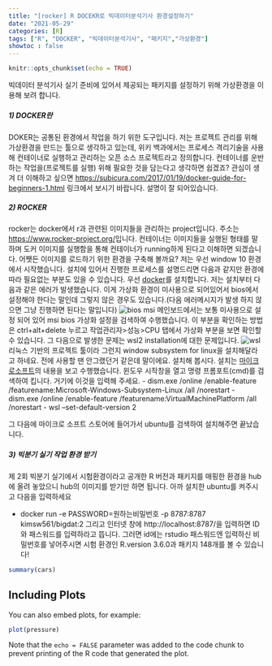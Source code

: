 ```yaml
---
title: "[rocker] R DOCEKR로 빅데이터분석기사 환경설정하기"
date: "2021-05-29"
categories: [R]
tags: ["R", "DOCKER", "빅데이터분석기사", "패키지","가상환경"]
showtoc : false
---
```


```r
knitr::opts_chunk$set(echo = TRUE)
```

빅데이터 분석기사 실기 준비에 있어서 제공되는 패키지를 설정하기 위해 가상환경을 이용해 보려 합니다.

##### 1) DOCKER란
DOKER는 공통된 환경에서 작업을 하기 위한 도구입니다. 저는 프로젝트 관리를 위해 가상환경을 만드는 툴으로 생각하고 있는데, 위키 백과에서는 프로세스 격리기술을 사용해 컨테이너로 실행하고 관리하는 오픈 소스 프로젝트라고 정의합니다. 컨테이너를 운반하는 작업을(프로젝트를 실행) 위해 필요한 것을 담는다고 생각하면 쉽겠죠? 관심이 생겨 더 이해하고 싶으면 <https://subicura.com/2017/01/19/docker-guide-for-beginners-1.html> 링크에서 보시기 바랍니다. 설명이 잘 되어있습니다.

##### 2) ROCKER
rocker는 docker에서 r과 관련된 이미지들을 관리하는 project입니다. 주소는 <https://www.rocker-project.org/>입니다. 컨테이너는 이미지들을 실행된 형태를 말하며 도커 이미지를 실행함을 통해 컨테이너가 running하게 된다고 이해하면 되겠습니다. 어쨋든 이미지를 로드하기 위한 환경을 구축해 볼까요?
저는 우선 window 10 환경에서 시작했습니다. 설치에 있어서 진행한 프로세스를 설명드리면 다음과 같지만 환경에 따라 필요없는 부분도 있을 수 있습니다. 우선 [docker](https://docs.docker.com/get-started/)를 설치합니다. 저는 설치부터 다음과 같은 에러가 발생했습니다. 이게 가상화 환경이 미사용으로 되어있어서 bios에서 설정해야 한다는 말인데 그렇지 않은 경우도 있습니다.(다음 에러메시지가 발생 하지 않으면 그냥 진행하면 된다는 말입니다) ![bios](/post/rocker/bios_error.PNG) msi 메인보드에서는 보통 미사용으로 설정 되어 있어 msi bios 가상화 설정을 검색하여 수행했습니다. 이 부분을 확인하는 방법은 ctrl+alt+delete 누르고 작업관리자>성능>CPU 탭에서 가상화 부분을 보면 확인할 수 있습니다. 그 다음으로 발생한 문제는 wsl2 installation에 대한 문제입니다. ![wsl](/post/rocker/wsl_error.PNG) 리눅스 기반의 프로젝트 툴이라 그런지 window subsystem for linux을 설치해달라고 하네요. 전에 사용할 땐 안그랬던거 같은데 말이에요. 설치해 봅시다. 설치는 [마이크로소프트](https://docs.microsoft.com/ko-kr/windows/wsl/install-win10)의 내용을 보고 수행했습니다. 윈도우 시작창을 열고 명령 프롬포트(cmd)를 검색하여 킵니다. 거기에 이것을 입력해 주세요. 
- dism.exe /online /enable-feature /featurename:Microsoft-Windows-Subsystem-Linux /all /norestart
- dism.exe /online /enable-feature /featurename:VirtualMachinePlatform /all /norestart
- wsl --set-default-version 2

그 다음에 마이크로 소프트 스토어에 들어가서 ubuntu를 검색하여 설치해주면 끝났습니다.

##### 3) 빅분기 실기 작업 환경 받기
제 2회 빅분기 실기에서 시험환경이라고 공개한 R 버전과 패키지를 매핑한 환경을 hub에 올려 놓았으니 hub의 이미지를 받기만 하면 됩니다. 아까 설치한 ubuntu를 켜주시고 다음을 입력하세요

- docker run -e PASSWORD=원하는비밀번호 -p 8787:8787 kimsw561/bigdat:2
그리고 인터넷 창에 http://localhost:8787/을 입력하면 ID와 패스워드를 입력하라고 뜹니다. 그러면 id에는 rstudio 패스워드엔 입력하신 비밀번호를 넣어주시면 시험 환경인 R.version 3.6.0과 패키지 148개를 볼 수 있습니다!



```r
summary(cars)
```

## Including Plots

You can also embed plots, for example:

```r
plot(pressure)
```

Note that the `echo = FALSE` parameter was added to the code chunk to prevent printing of the R code that generated the plot.
